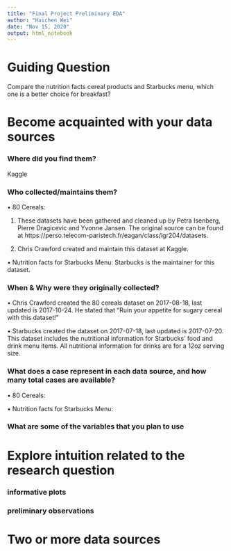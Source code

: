 ```yaml
---
title: "Final Project Preliminary EDA"
author: "Haichen Wei"
date: "Nov 15, 2020"
output: html_notebook
---
```


# Guiding Question

Compare the nutrition facts cereal products and Starbucks menu, which one is a better choice for breakfast?

# Become acquainted with your data sources

### Where did you find them?

Kaggle

### Who collected/maintains them?

• 80 Cereals: 

1. These datasets have been gathered and cleaned up by Petra Isenberg, Pierre Dragicevic and Yvonne Jansen. The original source can be found at https://perso.telecom-paristech.fr/eagan/class/igr204/datasets.

2. Chris Crawford created and maintain this dataset at Kaggle.

• Nutrition facts for Starbucks Menu:
Starbucks is the maintainer for this dataset.

### When & Why were they originally collected?
• Chris Crawford created the 80 cereals dataset on 2017-08-18, last updated is 
2017-10-24. He stated that "Ruin your appetite for sugary cereal with this dataset!"

• Starbucks created the dataset on 2017-07-18, last updated is 2017-07-20. This dataset includes the nutritional information for Starbucks’ food and drink menu items. All nutritional information for drinks are for a 12oz serving size.

### What does a case represent in each data source, and how many total cases are available?
• 80 Cereals: 

• Nutrition facts for Starbucks Menu:

### What are some of the variables that you plan to use


# Explore intuition related to the research question

### informative plots
### preliminary observations

# Two or more data sources









